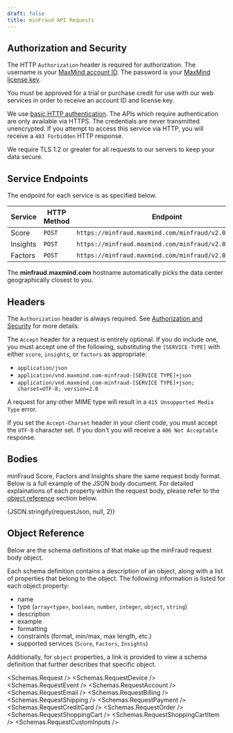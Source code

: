 ```yaml
---
draft: false
title: minFraud API Requests
---
```



## Authorization and Security

The HTTP `Authorization` header is required for authorization. The username is
your
[MaxMind account ID](https://www.maxmind.com/en/accounts/current/license-key).
The password is your
[MaxMind license key](https://www.maxmind.com/en/accounts/current/license-key).

<Alert type="warning">
  You must be approved for a trial or purchase credit for use with our web
  services in order to receive an account ID and license key.
</Alert>

We use
[basic HTTP authentication](https://en.wikipedia.org/wiki/Basic_access_authentication).
The APIs which require authentication are only available via HTTPS. The
credentials are never transmitted unencrypted. If you attempt to access this
service via HTTP, you will receive a `403 Forbidden` HTTP response.

We require TLS 1.2 or greater for all requests to our servers to keep your data
secure.

## Service Endpoints

The endpoint for each service is as specified below.

| Service  | HTTP Method | Endpoint                                              |
| -------- | ----------- | ----------------------------------------------------- |
| Score    | `POST`      | `https://minfraud.maxmind.com/minfraud/v2.0/score`    |
| Insights | `POST`      | `https://minfraud.maxmind.com/minfraud/v2.0/insights` |
| Factors  | `POST`      | `https://minfraud.maxmind.com/minfraud/v2.0/factors`  |

The **minfraud.maxmind.com** hostname automatically picks the data center
geographically closest to you.

## Headers

The `Authorization` header is always required. See
[Authorization and Security](#authorization-and-security) for more details.

The `Accept` header for a request is entirely optional. If you do include one,
you must accept one of the following, substituting the `[SERVICE-TYPE]` with
either `score`, `insights`, or `factors` as appropriate:

- `application/json`
- `application/vnd.maxmind.com-minfraud-[SERVICE TYPE]+json`
- `application/vnd.maxmind.com-minfraud-[SERVICE TYPE]+json; charset=UTF-8; version=2.0`

A request for any other MIME type will result in a `415 Unsupported Media Type`
error.

If you set the `Accept-Charset` header in your client code, you must accept the
`UTF-8` character set. If you don't you will receive a `406 Not Acceptable`
response.

## Bodies

minFraud Score, Factors and Insights share the same request body format. Below
is a full example of the JSON body document. For detailed explainations of each
property within the request body, please refer to the
[object reference](#object-reference) section below.

<Example language="json">
  {JSON.stringify(requestJson, null, 2)}
</Example>

## Object Reference

Below are the schema definitions of that make up the minFraud request body
object.

Each schema definition contains a description of an object, along with a list of
properties that belong to the object. The following information is listed for
each object property:

- name
- type (`array<type>`, `boolean`, `number`, `integer`, `object`, `string`)
- description
- example
- formatting
- constraints (format, min/max, max length, etc.)
- supported services (`Score`, `Factors`, `Insights`)

Additionally, for `object` properties, a link is provided to view a schema
definition that further describes that specific object.

<Schemas.Request />
<Schemas.RequestDevice />
<Schemas.RequestEvent />
<Schemas.RequestAccount />
<Schemas.RequestEmail />
<Schemas.RequestBilling />
<Schemas.RequestShipping />
<Schemas.RequestPayment />
<Schemas.RequestCreditCard />
<Schemas.RequestOrder />
<Schemas.RequestShoppingCart />
<Schemas.RequestShoppingCartItem />
<Schemas.RequestCustomInputs />
